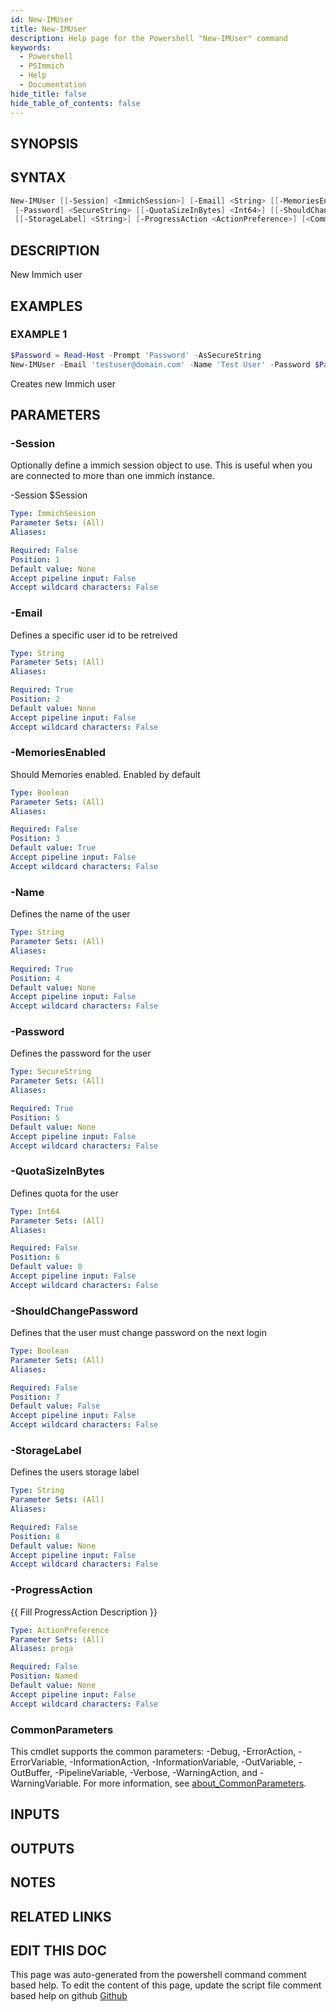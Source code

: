 ```yaml
---
id: New-IMUser
title: New-IMUser
description: Help page for the Powershell "New-IMUser" command
keywords:
  - Powershell
  - PSImmich
  - Help
  - Documentation
hide_title: false
hide_table_of_contents: false
---
```


## SYNOPSIS

## SYNTAX

```powershell
New-IMUser [[-Session] <ImmichSession>] [-Email] <String> [[-MemoriesEnabled] <Boolean>] [-Name] <String>
 [-Password] <SecureString> [[-QuotaSizeInBytes] <Int64>] [[-ShouldChangePassword] <Boolean>]
 [[-StorageLabel] <String>] [-ProgressAction <ActionPreference>] [<CommonParameters>]
```

## DESCRIPTION

New Immich user

## EXAMPLES

### EXAMPLE 1

```powershell
$Password = Read-Host -Prompt 'Password' -AsSecureString
New-IMUser -Email 'testuser@domain.com' -Name 'Test User' -Password $Password
```

Creates new Immich user

## PARAMETERS

### -Session

Optionally define a immich session object to use.
This is useful when you are connected to more than one immich instance.

-Session $Session

```yaml
Type: ImmichSession
Parameter Sets: (All)
Aliases:

Required: False
Position: 1
Default value: None
Accept pipeline input: False
Accept wildcard characters: False
```

### -Email

Defines a specific user id to be retreived

```yaml
Type: String
Parameter Sets: (All)
Aliases:

Required: True
Position: 2
Default value: None
Accept pipeline input: False
Accept wildcard characters: False
```

### -MemoriesEnabled

Should Memories enabled.
Enabled by default

```yaml
Type: Boolean
Parameter Sets: (All)
Aliases:

Required: False
Position: 3
Default value: True
Accept pipeline input: False
Accept wildcard characters: False
```

### -Name

Defines the name of the user

```yaml
Type: String
Parameter Sets: (All)
Aliases:

Required: True
Position: 4
Default value: None
Accept pipeline input: False
Accept wildcard characters: False
```

### -Password

Defines the password for the user

```yaml
Type: SecureString
Parameter Sets: (All)
Aliases:

Required: True
Position: 5
Default value: None
Accept pipeline input: False
Accept wildcard characters: False
```

### -QuotaSizeInBytes

Defines quota for the user

```yaml
Type: Int64
Parameter Sets: (All)
Aliases:

Required: False
Position: 6
Default value: 0
Accept pipeline input: False
Accept wildcard characters: False
```

### -ShouldChangePassword

Defines that the user must change password on the next login

```yaml
Type: Boolean
Parameter Sets: (All)
Aliases:

Required: False
Position: 7
Default value: False
Accept pipeline input: False
Accept wildcard characters: False
```

### -StorageLabel

Defines the users storage label

```yaml
Type: String
Parameter Sets: (All)
Aliases:

Required: False
Position: 8
Default value: None
Accept pipeline input: False
Accept wildcard characters: False
```

### -ProgressAction

\{\{ Fill ProgressAction Description \}\}

```yaml
Type: ActionPreference
Parameter Sets: (All)
Aliases: proga

Required: False
Position: Named
Default value: None
Accept pipeline input: False
Accept wildcard characters: False
```

### CommonParameters

This cmdlet supports the common parameters: -Debug, -ErrorAction, -ErrorVariable, -InformationAction, -InformationVariable, -OutVariable, -OutBuffer, -PipelineVariable, -Verbose, -WarningAction, and -WarningVariable. For more information, see [about_CommonParameters](http://go.microsoft.com/fwlink/?LinkID=113216).

## INPUTS

## OUTPUTS

## NOTES

## RELATED LINKS

## EDIT THIS DOC 

This page was auto-generated from the powershell command comment based help. To edit the content of this page, update the script file comment based help on github [Github](https://github.com/hanpq/PSImmich)
